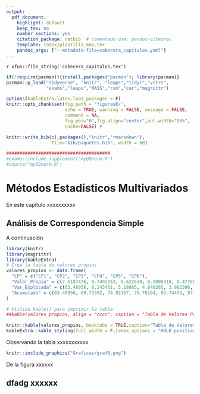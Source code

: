 ---
output:
  pdf_document:
    highlight: default
    keep_tex: no
    number_sections: yes
    citation_package: natbib  # comentado usa: pandoc-citeproc
    template: latex/plantilla_mma.tex
    pandoc_args: ["--metadata-file=cabecera_capitulos.yaml"]
---

`r xfun::file_string('cabecera_capitulos.tex')`

<!--
```{r include=FALSE}
source("cabecera_chunk_inicio.R")
```
-->

```{r echo=FALSE}
if(!require(pacman)){install.packages("pacman"); library(pacman)}
pacman::p_load("tidyverse", "knitr", "leaps","tidyr","vctrs",
               "exams","leaps","MASS","rsm","car","magrittr")

options(kableExtra.latex.load_packages = F)
knitr::opts_chunk$set(fig.path = 'figurasR/',
                      echo = TRUE, warning = FALSE, message = FALSE,
                      comment = NA,
                      fig.pos="H",fig.align="center",out.width="95%",
                      cache=FALSE) #

knitr::write_bib(c(.packages(),"knitr","rmarkdown"),
                 file="bib/paquetes.bib", width = 60)

#######################################
#exams::include_supplement("myQQnorm.R")
#source("myQQnorm.R")
```


# Métodos Estadísticos Multivariados

En este capítulo xxxxxxxxxx  

## Análisis de Correspondencia Simple

A continuación

\begin{table}[!ht]
\caption{Datos Usados}
\label{tabla1c}
\bcenter
\begin{tabular}{cccccccccccc}\hline
BIO & CSO & DIB & ETI & EFI & REL & LCA & ING & MAT & TEC & FIL & EMP \\\hline
4.3 & 4.1 & 4.2 & 4.5 & 4.1 & 4.7 & 4.1 & 4.3 & 4.2 & 4.5 & 4.4 & 4.4 \\
3.8 & 3.5 & 3.5 & 4 & 3.9 & 3.5 & 3.5 & 3.6 & 3.6 & 3.7 & 3.8 & 4 \\
4.2 & 3.7 & 4 & 4.5 & 4.2 & 4.5 & 3.8 & 4.1 & 3.7 & 4.4 & 4.1 & 4.6 \\
3.8 & 3.6 & 3.5 & 3.5 & 4 & 3.8 & 3.5 & 3.5 & 3.5 & 4 & 3.7 & 3.6 \\
3.9 & 4 & 3.7 & 4 & 4.2 & 4.5 & 3.5 & 3.5 & 3.8 & 4.1 & 3.9 & 4.3 \\
. & . & . & . & . & . & . & . & . & . & . & . \\
. & . & . & . & . & . & . & . & . & . & . & . \\
. & . & . & . & . & . & . & . & . & . & . & .\\\hline
\end{tabular}
\ecenter
\end{table}



```{r, include=FALSE}
library(knitr)
library(magrittr)
library(kableExtra)
# Crea la tabla de valores propios
valores_propios <- data.frame(
  "CP" = c("CP1", "CP2", "CP3", "CP4", "CP5", "CP6"),
  "Valor_Propio" = c(7.6187476, 0.7492153, 0.622638, 0.5808318, 0.4778875, 0.439802),
  "Var_Explicada" = c(63.48956, 6.243461, 5.18865, 4.840265, 3.982396, 3.665016),
  "Acumulado" = c(63.48956, 69.73302, 74.92167, 79.76194, 83.74434, 87.40935)
)

# Utiliza kable() para imprimir la tabla
##kable(valores_propios, align = "cccc", caption = "Tabla de Valores Propios Grado 6°")

knitr::kable(valores_propios, booktabs = TRUE,caption="Tabla de Valores Propios Grado 6",align = 'cccc') %>% 
kableExtra::kable_styling(full_width = F,latex_options = "HOLD_position",  font_size = 10)
```

\begin{table}[!ht]
\caption{Tabla de Valores Propios}
\label{tabla1b}
\bcenter
\begin{tabular}{cccc}\hline
CP & Valor. Propio & Var. Explicada & Acumulado \\\hline
CP1 & 7.6187476 & 63.48956 & 63.48956 \\
CP2 & 0.7492153 & 6.243461 & 69.73302 \\
CP3 & 0.6226380 & 5.188650 & 74.92167 \\
CP4 & 0.5808318 & 4.840265 & 79.76194 \\
CP5 & 0.4778875 & 3.982396 & 83.74434 \\
CP6 & 0.439802 & 3.665016 & 87.40935\\\hline
\end{tabular}
\ecenter
\end{table}

Observando la tabla \ref{tabla1b} xxxxxxxxxxx 

```{r echo=FALSE, grafica1b,out.width='70%', fig.align='center', fig.cap='Gráfico Biblot', fig.pos='H'}

knitr::include_graphics("Graficas/graf5.png")
```


De la figura \ref{fig:grafica1b} xxxxxx

## dfadg xxxxxx 



